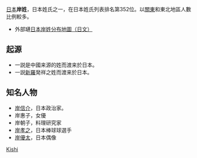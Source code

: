 {{unreferenced|time=2015-01-08T03:49:08+00:00}}
[[日本|日本]]'''岸姓'''，日本姓氏之一，在日本姓氏列表排名第352位。以[[日本關東地方|關東]]和東北地區人數比例較多。

*外部璉[http://sv19.xserverzero.net/~x1019876/zukan/file/m000352.htm 日本岸姓分布地圖（日文）]{{dead link|date=2017年12月 |bot=InternetArchiveBot |fix-attempted=yes }}

==起源==
*一説是中國来源的姓而渡来於日本。
*一説[[新羅|新羅]]発祥之姓而渡来於日本。

==知名人物==
*[[岸信介|岸信介]]，日本政治家。
*岸惠子，女優
*岸朝子，料理研究家
*[[岸孝之|岸孝之]]，日本棒球球選手
*[[岸優太|岸優太]]，日本偶像

[[Category:日本姓氏|Kishi]]
{{Surname-stub}}